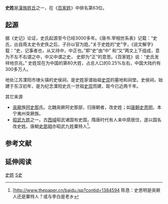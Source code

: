 {{姓氏
|姓氏=史
|拼音=Shǐ
|中国大陆=Shi
|台湾=Shih
|香港=Sze
|澳门=Si
|新加坡=Sze/Su/Ser
|南京官話=shr<sup>3</sup>
|马来西亚=Sze/Su/Ser
|越南=Sử
|韩国=사(Sa)
|反切=
|同音字=
|堂号=
|郡望=[[京兆郡|京兆郡]]
}}

'''史姓'''是[[漢族姓氏|漢族姓氏]]之一，在《[[百家姓|百家姓]]》中排名第63位。

==起源==
据《史记》论证，史氏起源至今已经3000多年。《唐书.宰相世系表》记载：“史氏，出自周太史令史佚之后，子孙以官为姓。”关于史姓的“史”字，《说文解字》载：“史，记事者也，从又持中，中正也。”即“史”由“中” 和“又”两文上下组成，意为不左不右谓之中，中又中谓之史， 史即为“正”的意思。《百家姓》说：“史氏发祥地京兆。” 史姓现在为中国的第80大姓，占总人口的0.25%左右，中国大陆约有300多万人。

地处江苏溧阳市埭头镇的史侯祠，是史姓家谱始祖[[史崇|史崇]]的墓地和祠堂。史侯祠，始建于东汉初年，是为纪念溧阳史氏一世祖[[史崇|史崇]]而建，距今已近两千年。

;其它来源
*[[突厥|突厥]]族[[阿史那|阿史那]]氏。北魏突厥阿史那部，归唐朝者，改史姓；如[[唐朝|唐朝]][[史思明|史思明]]，本宁夷州突厥族。
*[[昭武九姓|昭武九姓]]之一。古[[西域|西域]]昭武诸国有史国，隋唐时代有人来中原居住，遂以国名改史姓。唐朝[[史思明|史思明]]亦昭武九姓粟特人<ref>[http://www.thepaper.cn/baidu.jsp?contid=1384594 {{Wayback|url=http://www.thepaper.cn/baidu.jsp?contid=1384594 |date=20190611094207 }} 陈恳：史思明是突厥人还是粟特人？或与李白是老乡</ref>。

==参考文献==
{{reflist}}

== 延伸阅读 ==
{{Wikisource further reading}}

{{中國首一百個姓氏}}

[[Category:史姓|]]
[[Category:漢姓|S史]]